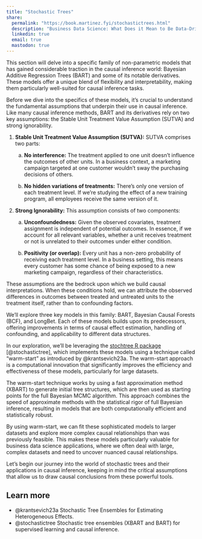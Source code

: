 ```yaml
---
title: "Stochastic Trees"
share:
  permalink: "https://book.martinez.fyi/stochastictrees.html"
  description: "Business Data Science: What Does it Mean to Be Data-Driven?"
  linkedin: true
  email: true
  mastodon: true
---
```


This section will delve into a specific family of non-parametric models that has
gained considerable traction in the causal inference world: Bayesian Additive
Regression Trees (BART) and some of its notable derivatives. These models offer
a unique blend of flexibility and interpretability, making them particularly
well-suited for causal inference tasks.

Before we dive into the specifics of these models, it's crucial to understand
the fundamental assumptions that underpin their use in causal inference. Like
many causal inference methods, BART and its derivatives rely on two key
assumptions: the Stable Unit Treatment Value Assumption (SUTVA) and strong
ignorability.

1.  **Stable Unit Treatment Value Assumption (SUTVA):** SUTVA comprises two
    parts:

    a. **No interference:** The treatment applied to one unit doesn't influence 
    the outcomes of other units. In a business context, a marketing campaign 
    targeted at one customer wouldn't sway the purchasing decisions of others.
  
    b. **No hidden variations of treatments:** There's only one version of
    each treatment level. If we're studying the effect of a new
    training program, all employees receive the same version of it.

2.  **Strong Ignorability:** This assumption consists of two components:

    a. **Unconfoundedness:** Given the observed covariates, treatment 
    assignment is independent of potential outcomes. In essence, if we account
    for all relevant variables, whether a unit receives treatment or not 
    is unrelated to their outcomes under either condition.
  
    b. **Positivity (or overlap):** Every unit has a non-zero probability of
    receiving each treatment level. In a business setting, this means 
    every customer has some chance of being exposed to a new marketing
    campaign, regardless of their characteristics.
    
These assumptions are the bedrock upon which we build causal interpretations.
When these conditions hold, we can attribute the observed
differences in outcomes between treated and untreated units to the treatment
itself, rather than to confounding factors.  

We'll explore three key models in this family: BART, Bayesian Causal Forests
(BCF), and LongBet. Each of these models builds upon its predecessors, offering
improvements in terms of causal effect estimation, handling of confounding, and
applicability to different data structures.

In our exploration, we'll be leveraging the [stochtree R package](https://stochtree.ai/)
[@stochastictree], which implements these models using a technique called
"warm-start" as introduced by @krantsevich23a. The warm-start approach is a
computational innovation that significantly improves the efficiency and
effectiveness of these models, particularly for large datasets.

The warm-start technique works by using a fast approximation method (XBART) to
generate initial tree structures, which are then used as starting points for the
full Bayesian MCMC algorithm. This approach combines the speed of approximate
methods with the statistical rigor of full Bayesian inference, resulting in
models that are both computationally efficient and statistically robust.

By using warm-start, we can fit these sophisticated models to larger datasets
and explore more complex causal relationships than was previously feasible. This
makes these models particularly valuable for business data science applications,
where we often deal with large, complex datasets and need to uncover nuanced
causal relationships.

Let's begin our journey into the world of stochastic trees and their
applications in causal inference, keeping in mind the critical assumptions that
allow us to draw causal conclusions from these powerful tools.

::: {.callout-tip}
## Learn more
  - @krantsevich23a Stochastic Tree Ensembles for Estimating Heterogeneous
    Effects.
  - @stochastictree Stochastic tree ensembles (XBART and BART) for supervised
    learning and causal inference.
::: 